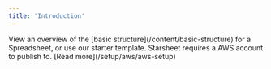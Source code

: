 ```yaml
---
title: 'Introduction'
---
```



<Steps>
  <Step title="Select a Google Sheet">
    View an overview of the  [basic structure](/content/basic-structure) for a Spreadsheet, or use our starter template. 
  </Step>
  <Step title="Connect to an AWS Account">
	  Starsheet requires a AWS account to publish to. [Read more](/setup/aws/aws-setup)
  </Step>
</Steps>






